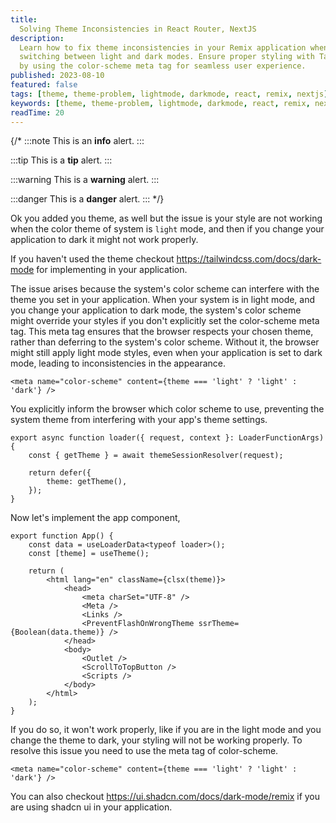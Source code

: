 ```yaml
---
title:
  Solving Theme Inconsistencies in React Router, NextJS
description:
  Learn how to fix theme inconsistencies in your Remix application when
  switching between light and dark modes. Ensure proper styling with TailwindCSS
  by using the color-scheme meta tag for seamless user experience.
published: 2023-08-10
featured: false
tags: [theme, theme-problem, lightmode, darkmode, react, remix, nextjs]
keywords: [theme, theme-problem, lightmode, darkmode, react, remix, nextjs]
readTime: 20
---
```


{/* 
:::note
This is an **info** alert.
:::

:::tip
This is a **tip** alert.
:::

:::warning
This is a **warning** alert.
:::

:::danger
This is a **danger** alert.
::: */}


Ok you added you theme, as well but the issue is your style are not working when
the color theme of system is `light` mode, and then if you change your
application to dark it might not work properly.

If you haven't used the theme checkout https://tailwindcss.com/docs/dark-mode
for implementing in your application.

The issue arises because the system's color scheme can interfere with the theme
you set in your application. When your system is in light mode, and you change
your application to dark mode, the system's color scheme might override your
styles if you don't explicitly set the color-scheme meta tag. This meta tag
ensures that the browser respects your chosen theme, rather than deferring to
the system's color scheme. Without it, the browser might still apply light mode
styles, even when your application is set to dark mode, leading to
inconsistencies in the appearance.

```tsx
<meta name="color-scheme" content={theme === 'light' ? 'light' : 'dark'} />
```

You explicitly inform the browser which color scheme to use, preventing the
system theme from interfering with your app's theme settings.

```tsx
export async function loader({ request, context }: LoaderFunctionArgs) {
	const { getTheme } = await themeSessionResolver(request);

	return defer({
		theme: getTheme(),
	});
}
```

Now let's implement the app component,

```tsx
export function App() {
	const data = useLoaderData<typeof loader>();
	const [theme] = useTheme();

	return (
		<html lang="en" className={clsx(theme)}>
			<head>
				<meta charSet="UTF-8" />
				<Meta />
				<Links />
				<PreventFlashOnWrongTheme ssrTheme={Boolean(data.theme)} />
			</head>
			<body>
				<Outlet />
				<ScrollToTopButton />
				<Scripts />
			</body>
		</html>
	);
}
```

If you do so, it won't work properly, like if you are in the light mode and you
change the theme to dark, your styling will not be working properly. To resolve
this issue you need to use the meta tag of color-scheme.

```tsx
<meta name="color-scheme" content={theme === 'light' ? 'light' : 'dark'} />
```

You can also checkout https://ui.shadcn.com/docs/dark-mode/remix if you are
using shadcn ui in your application.

